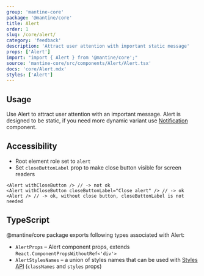 ```yaml
---
group: 'mantine-core'
package: '@mantine/core'
title: Alert
order: 1
slug: /core/alert/
category: 'feedback'
description: 'Attract user attention with important static message'
props: ['Alert']
import: "import { Alert } from '@mantine/core';"
source: 'mantine-core/src/components/Alert/Alert.tsx'
docs: 'core/Alert.mdx'
styles: ['Alert']
---
```



## Usage

Use Alert to attract user attention with an important message.
Alert is designed to be static, if you need more dynamic variant use [Notification](/core/notification/) component.

<Demo data={AlertDemos.configurator} />

## Accessibility

- Root element role set to `alert`
- Set `closeButtonLabel` prop to make close button visible for screen readers

```tsx
<Alert withCloseButton /> // -> not ok
<Alert withCloseButton closeButtonLabel="Close alert" /> // -> ok
<Alert /> // -> ok, without close button, closeButtonLabel is not needed
```

## TypeScript

@mantine/core package exports following types associated with Alert:

- `AlertProps` – Alert component props, extends `React.ComponentPropsWithoutRef<'div'>`
- `AlertStylesNames` – a union of styles names that can be used with [Styles API](/theming/styles-api/) (`classNames` and `styles` props)
